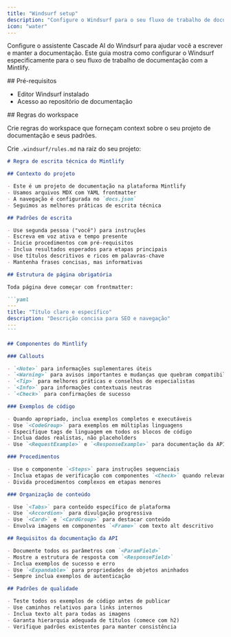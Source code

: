 ```yaml
---
title: "Windsurf setup"
description: "Configure o Windsurf para o seu fluxo de trabalho de documentação"
icon: "water"
---
```


Configure o assistente Cascade AI do Windsurf para ajudar você a escrever e manter a documentação. Este guia mostra como configurar o Windsurf especificamente para o seu fluxo de trabalho de documentação com a Mintlify.

<div id="prerequisites">
  ## Pré-requisitos
</div>

- Editor Windsurf instalado
- Acesso ao repositório de documentação

<div id="workspace-rules">
  ## Regras do workspace
</div>

Crie regras do workspace que forneçam context sobre o seu projeto de documentação e seus padrões.

Crie `.windsurf/rules.md` na raiz do seu projeto:

````markdown
# Regra de escrita técnica do Mintlify

## Contexto do projeto

- Este é um projeto de documentação na plataforma Mintlify
- Usamos arquivos MDX com YAML frontmatter  
- A navegação é configurada no `docs.json`
- Seguimos as melhores práticas de escrita técnica

## Padrões de escrita

- Use segunda pessoa ("você") para instruções
- Escreva em voz ativa e tempo presente
- Inicie procedimentos com pré-requisitos
- Inclua resultados esperados para etapas principais
- Use títulos descritivos e ricos em palavras-chave
- Mantenha frases concisas, mas informativas

## Estrutura de página obrigatória

Toda página deve começar com frontmatter:

```yaml
---
title: "Título claro e específico"
description: "Descrição concisa para SEO e navegação"
---
```

## Componentes do Mintlify

### Callouts

- `<Note>` para informações suplementares úteis
- `<Warning>` para avisos importantes e mudanças que quebram compatibilidade
- `<Tip>` para melhores práticas e conselhos de especialistas  
- `<Info>` para informações contextuais neutras
- `<Check>` para confirmações de sucesso

### Exemplos de código

- Quando apropriado, inclua exemplos completos e executáveis
- Use `<CodeGroup>` para exemplos em múltiplas linguagens
- Especifique tags de linguagem em todos os blocos de código
- Inclua dados realistas, não placeholders
- Use `<RequestExample>` e `<ResponseExample>` para documentação da API

### Procedimentos

- Use o componente `<Steps>` para instruções sequenciais
- Inclua etapas de verificação com componentes `<Check>` quando relevante
- Divida procedimentos complexos em etapas menores

### Organização de conteúdo

- Use `<Tabs>` para conteúdo específico de plataforma
- Use `<Accordion>` para divulgação progressiva
- Use `<Card>` e `<CardGroup>` para destacar conteúdo
- Envolva imagens em componentes `<Frame>` com texto alt descritivo

## Requisitos da documentação da API

- Documente todos os parâmetros com `<ParamField>` 
- Mostre a estrutura de resposta com `<ResponseField>`
- Inclua exemplos de sucesso e erro
- Use `<Expandable>` para propriedades de objetos aninhados
- Sempre inclua exemplos de autenticação

## Padrões de qualidade

- Teste todos os exemplos de código antes de publicar
- Use caminhos relativos para links internos
- Inclua texto alt para todas as imagens
- Garanta hierarquia adequada de títulos (comece com h2)
- Verifique padrões existentes para manter consistência
````
